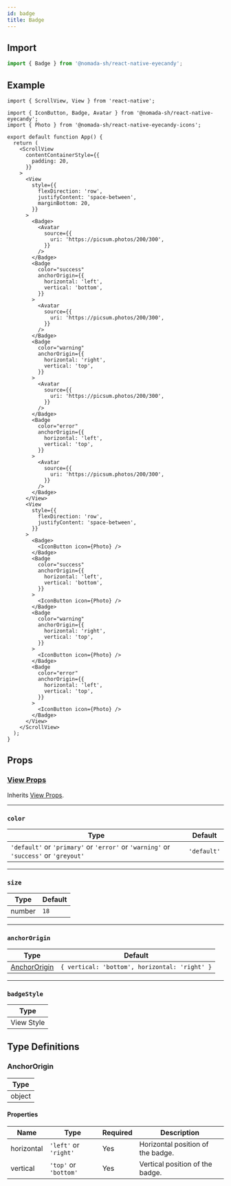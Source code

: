 ```yaml
---
id: badge
title: Badge
---
```


## Import

```jsx
import { Badge } from '@nomada-sh/react-native-eyecandy';
```

## Example

```tsx
import { ScrollView, View } from 'react-native';

import { IconButton, Badge, Avatar } from '@nomada-sh/react-native-eyecandy';
import { Photo } from '@nomada-sh/react-native-eyecandy-icons';

export default function App() {
  return (
    <ScrollView
      contentContainerStyle={{
        padding: 20,
      }}
    >
      <View
        style={{
          flexDirection: 'row',
          justifyContent: 'space-between',
          marginBottom: 20,
        }}
      >
        <Badge>
          <Avatar
            source={{
              uri: 'https://picsum.photos/200/300',
            }}
          />
        </Badge>
        <Badge
          color="success"
          anchorOrigin={{
            horizontal: 'left',
            vertical: 'bottom',
          }}
        >
          <Avatar
            source={{
              uri: 'https://picsum.photos/200/300',
            }}
          />
        </Badge>
        <Badge
          color="warning"
          anchorOrigin={{
            horizontal: 'right',
            vertical: 'top',
          }}
        >
          <Avatar
            source={{
              uri: 'https://picsum.photos/200/300',
            }}
          />
        </Badge>
        <Badge
          color="error"
          anchorOrigin={{
            horizontal: 'left',
            vertical: 'top',
          }}
        >
          <Avatar
            source={{
              uri: 'https://picsum.photos/200/300',
            }}
          />
        </Badge>
      </View>
      <View
        style={{
          flexDirection: 'row',
          justifyContent: 'space-between',
        }}
      >
        <Badge>
          <IconButton icon={Photo} />
        </Badge>
        <Badge
          color="success"
          anchorOrigin={{
            horizontal: 'left',
            vertical: 'bottom',
          }}
        >
          <IconButton icon={Photo} />
        </Badge>
        <Badge
          color="warning"
          anchorOrigin={{
            horizontal: 'right',
            vertical: 'top',
          }}
        >
          <IconButton icon={Photo} />
        </Badge>
        <Badge
          color="error"
          anchorOrigin={{
            horizontal: 'left',
            vertical: 'top',
          }}
        >
          <IconButton icon={Photo} />
        </Badge>
      </View>
    </ScrollView>
  );
}
```

## Props

### [View Props](https://reactnative.dev/docs/view#props)

Inherits [View Props](https://reactnative.dev/docs/view#props).

---

### `color`

| Type                                                                                 | Default     |
| ------------------------------------------------------------------------------------ | ----------- |
| `'default'` or `'primary'` or `'error'` or `'warning'` or `'success'` or `'greyout'` | `'default'` |

---

### `size`

| Type   | Default |
| ------ | ------- |
| number | `18`    |

---

### `anchorOrigin`

| Type                          | Default                                       |
| ----------------------------- | --------------------------------------------- |
| [AnchorOrigin](#anchororigin) | `{ vertical: 'bottom', horizontal: 'right' }` |

---

### `badgeStyle`

| Type       |
| ---------- |
| View Style |

## Type Definitions

### AnchorOrigin

| Type   |
| ------ |
| object |

#### Properties

| Name       | Type                  | Required | Description                       |
| ---------- | --------------------- | -------- | --------------------------------- |
| horizontal | `'left'` or `'right'` | Yes      | Horizontal position of the badge. |
| vertical   | `'top'` or `'bottom'` | Yes      | Vertical position of the badge.   |

